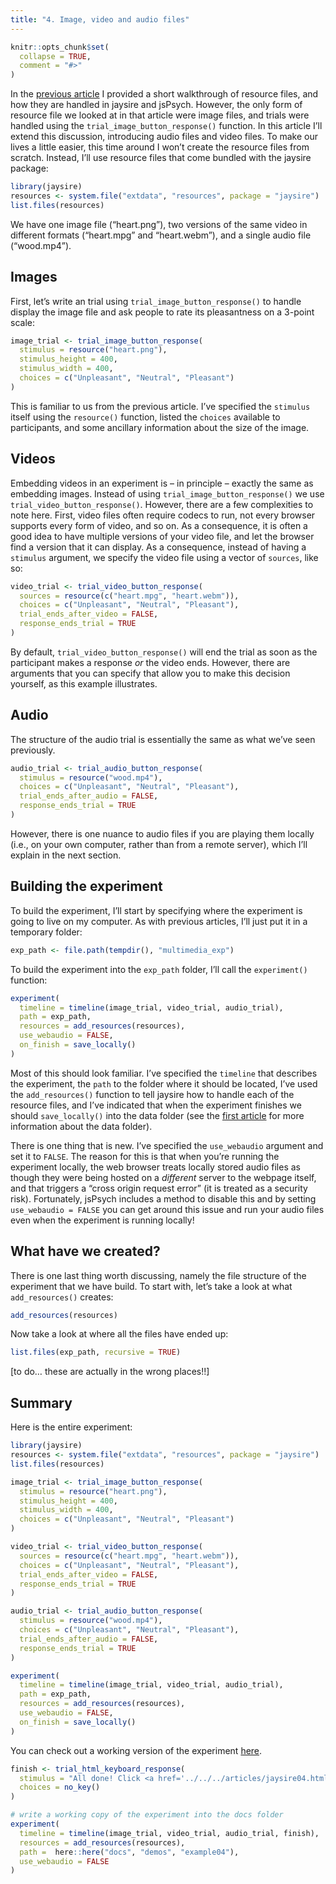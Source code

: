 ```yaml
---
title: "4. Image, video and audio files"
---
```


```r
knitr::opts_chunk$set(
  collapse = TRUE,
  comment = "#>"
)
```

In the [previous article](jaysire03.html) I provided a short walkthrough of resource files, and how they are handled in jaysire and jsPsych. However, the only form of resource file we looked at in that article were image files, and trials were handled using the `trial_image_button_response()` function. In this article I'll extend this discussion, introducing audio files and video files. To make our lives a little easier, this time around I won't create the resource files from scratch. Instead, I'll use resource files that come bundled with the jaysire package:

```r
library(jaysire)
resources <- system.file("extdata", "resources", package = "jaysire")
list.files(resources)
```

We have one image file ("heart.png"), two versions of the same video in different formats ("heart.mpg" and "heart.webm"), and a single audio file ("wood.mp4"). 

## Images

First, let's write an trial using `trial_image_button_response()` to handle display the image file and ask people to rate its pleasantness on a 3-point scale:

```r
image_trial <- trial_image_button_response(
  stimulus = resource("heart.png"), 
  stimulus_height = 400,
  stimulus_width = 400,
  choices = c("Unpleasant", "Neutral", "Pleasant") 
)
```

This is familiar to us from the previous article. I've specified the `stimulus` itself using the `resource()` function, listed the `choices` available to participants, and some ancillary information about the size of the image. 

## Videos

Embedding videos in an experiment is -- in principle -- exactly the same as embedding images. Instead of using `trial_image_button_response()` we use `trial_video_button_response()`. However, there are a few complexities to note here. First, video files often require codecs to run, not every browser supports every form of video, and so on. As a consequence, it is often a good idea to have multiple versions of your video file, and let the browser find a version that it can display. As a consequence, instead of having a `stimulus` argument, we specify the video file using a vector of `sources`, like so:

```r
video_trial <- trial_video_button_response(
  sources = resource(c("heart.mpg", "heart.webm")), 
  choices = c("Unpleasant", "Neutral", "Pleasant"), 
  trial_ends_after_video = FALSE,
  response_ends_trial = TRUE
)
```

By default, `trial_video_button_response()` will end the trial as soon as the participant makes a response *or* the video ends. However, there are arguments that you can specify that allow you to make this decision yourself, as this example illustrates.

## Audio

The structure of the audio trial is essentially the same as what we've seen previously.

```r
audio_trial <- trial_audio_button_response(
  stimulus = resource("wood.mp4"),
  choices = c("Unpleasant", "Neutral", "Pleasant"), 
  trial_ends_after_audio = FALSE,
  response_ends_trial = TRUE
)
```

However, there is one nuance to audio files if you are playing them locally (i.e., on your own computer, rather than from a remote server), which I'll explain in the next section.

## Building the experiment

To build the experiment, I'll start by specifying where the experiment is going to live on my computer. As with previous articles, I'll just put it in a temporary folder:

```r
exp_path <- file.path(tempdir(), "multimedia_exp")
```

To build the experiment into the `exp_path` folder, I'll call the `experiment()` function:

```r
experiment(
  timeline = timeline(image_trial, video_trial, audio_trial),
  path = exp_path, 
  resources = add_resources(resources),
  use_webaudio = FALSE,
  on_finish = save_locally()
)
```

Most of this should look familiar. I've specified the `timeline` that describes the experiment, the `path` to the folder where it should be located, I've used the `add_resources()` function to tell jaysire how to handle each of the resource files, and I've indicated that when the experiment finishes we should `save_locally()` into the data folder (see the [first article](jaysire01.html) for more information about the data folder). 

There is one thing that is new. I've specified the `use_webaudio` argument and set it to `FALSE`. The reason for this is that when you're running the experiment locally, the web browser treats locally stored audio files as though they were being hosted on a *different* server to the webpage itself, and that triggers a "cross origin request error" (it is treated as a security risk). Fortunately, jsPsych includes a method to disable this and by setting `use_webaudio = FALSE` you can get around this issue and run your audio files even when the experiment is running locally!  

## What have we created?

There is one last thing worth discussing, namely the file structure of the experiment that we have build. To start with, let's take a look at what `add_resources()` creates:

```r
add_resources(resources)
```

Now take a look at where all the files have ended up:

```r
list.files(exp_path, recursive = TRUE)
```

[to do... these are actually in the wrong places!!]

## Summary

Here is the entire experiment:

```r
library(jaysire)
resources <- system.file("extdata", "resources", package = "jaysire")
list.files(resources)

image_trial <- trial_image_button_response(
  stimulus = resource("heart.png"), 
  stimulus_height = 400,
  stimulus_width = 400,
  choices = c("Unpleasant", "Neutral", "Pleasant") 
)

video_trial <- trial_video_button_response(
  sources = resource(c("heart.mpg", "heart.webm")), 
  choices = c("Unpleasant", "Neutral", "Pleasant"), 
  trial_ends_after_video = FALSE,
  response_ends_trial = TRUE
)

audio_trial <- trial_audio_button_response(
  stimulus = resource("wood.mp4"),
  choices = c("Unpleasant", "Neutral", "Pleasant"), 
  trial_ends_after_audio = FALSE,
  response_ends_trial = TRUE
)

experiment(
  timeline = timeline(image_trial, video_trial, audio_trial),
  path = exp_path, 
  resources = add_resources(resources),
  use_webaudio = FALSE,
  on_finish = save_locally()
)
```

You can check out a working version of the experiment [here](../demos/example04/experiment/index.html).

```r
finish <- trial_html_keyboard_response(
  stimulus = "All done! Click <a href='../../../articles/jaysire04.html'>here</a> to return to the vignette.",
  choices = no_key()
)

# write a working copy of the experiment into the docs folder
experiment(
  timeline = timeline(image_trial, video_trial, audio_trial, finish),
  resources = add_resources(resources),
  path =  here::here("docs", "demos", "example04"),
  use_webaudio = FALSE
)
```




               
